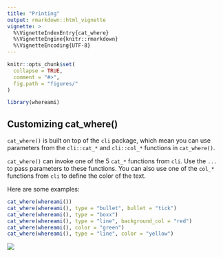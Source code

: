 ```yaml
---
title: "Printing"
output: rmarkdown::html_vignette
vignette: >
  %\VignetteIndexEntry{cat_where}
  %\VignetteEngine{knitr::rmarkdown}
  %\VignetteEncoding{UTF-8}
---
```


```r
knitr::opts_chunk$set(
  collapse = TRUE,
  comment = "#>",
  fig.path = "figures/"
)
```

```r
library(whereami)
```

## Customizing cat_where()

`cat_where()` is built on top of the `cli` package, which mean you can use parameters from the `cli::cat_*` and `cli::col_*` functions in `cat_where()`. 

`cat_where()` can invoke one of the 5 `cat_*` functions from `cli`. Use the `...` to pass parameters to these functions. You can also use one of the `col_*` functions from `cli` to define the color of the text. 

Here are some examples:

```r
cat_where(whereami())
cat_where(whereami(), type = "bullet", bullet = "tick")
cat_where(whereami(), type = "boxx")
cat_where(whereami(), type = "line", background_col = "red")
cat_where(whereami(), color = "green")
cat_where(whereami(), type = "line", color = "yellow")
```

![](cat_where.png)
